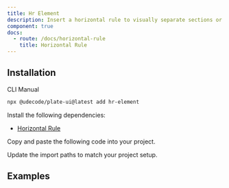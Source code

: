 ```yaml
---
title: Hr Element
description: Insert a horizontal rule to visually separate sections or content.
component: true
docs:
  - route: /docs/horizontal-rule
    title: Horizontal Rule
---
```


<ComponentPreview name="playground-demo" id="hr" />

## Installation

<Tabs defaultValue="cli">

<TabsList>
<TabsTrigger value="cli">CLI</TabsTrigger>
<TabsTrigger value="manual">Manual</TabsTrigger>
</TabsList>
<TabsContent value="cli">

```bash
npx @udecode/plate-ui@latest add hr-element
```

</TabsContent>

<TabsContent value="manual">

<Steps>

<Step>

Install the following dependencies:

- [Horizontal Rule](/docs/horizontal-rule)

</Step>

<Step>

Copy and paste the following code into your project.

</Step>

<ComponentSource name="hr-element" />

<Step>

Update the import paths to match your project setup.

</Step>

</Steps>

</TabsContent>

</Tabs>

## Examples

<ComponentSource src="../../templates/plate-playground/src/lib/plate/plate-plugins.ts" />
